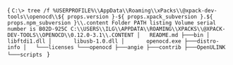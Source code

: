 
<CodeBlock language="console"> {
`C:\> tree /f %USERPROFILE%\\AppData\\Roaming\\xPacks\\@xpack-dev-tools\\openocd\\${ props.version }-${ props.xpack_subversion }.${ props.npm_subversion }\\.content
Folder PATH listing
Volume serial number is B02D-925C
C:\\USERS\\ILG\\APPDATA\\ROAMING\\XPACKS\\@XPACK-DEV-TOOLS\\OPENOCD\\0.12.0-3.1\\.CONTENT
│   README.md
├───bin
│       libftdi1.dll
│       libusb-1.0.dll
│       openocd.exe
├───distro-info
│   └───licenses
└───openocd
    ├───angie
    ├───contrib
    ├───OpenULINK
    └───scripts
`
}</CodeBlock>

